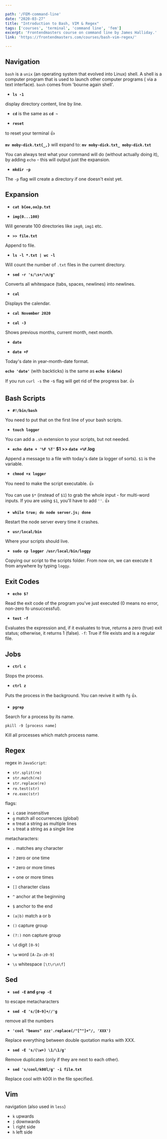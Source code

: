 ```yaml
---

path: '/FEM-command-line'
date: "2020-03-27"
title: "Introduction to Bash, VIM & Regex"
tags: ['courses', 'terminal', 'command line', 'fem']
excerpt: 'Frontendmasters course on command line by James Halliday.'
link: 'https://frontendmasters.com/courses/bash-vim-regex/'

---
```


## Navigation
`bash` is a `unix` (an operating system that evolved into Linux) shell. A shell is a computer program that is used to launch other computer programs ( via a text interface). `bash` comes from 'bourne again shell'.

- **`ls -1`**

display directory content, line by line.

- **`cd`** is the same as **`cd ~`**

- **`reset`**

to reset your terminal 👍

**`mv moby-dick.txt{_,}`** will expand to: **`mv moby-dick.txt_ moby-dick.txt`**

You can always test what your command will do (without actually doing it), by adding `echo` - this will output just the expansion.

- **`mkdir -p`**

The `-p` flag will create a directory if one doesn't exist yet.

## Expansion

- **`cat b{ee,oo}p.txt`**

- **`img{0...100}`**

Will generate 100 directories like `img0`, `img1` etc.

- **`>> file.txt`**

Append to file.

- **`ls -l *.txt | wc -l`**

Will count the number of `.txt` files in the current directory.

- **`sed -r 's/\s+/\n/g'`**

Converts all whitespace (tabs, spaces, newlines) into newlines.

- **`cal`**

Displays the calendar.

- **`cal November 2020`**

- **`cal -3`**

Shows previous months, current month, next month.

- **`date`**

- **`date +F`**

Today's date in year-month-date format.

**`echo 'date'`** (with backticks)  is the same as **`echo $(date)`**

If you run `curl -s` the -s flag will get rid of the progress bar. 👍

## Bash Scripts

- **`#!/bin/bash`**

You need to put that on the first line of your bash scripts.

- **`touch logger`**

You can add a `.sh` extension to your scripts, but not needed.

- **`echo date + '%F %T'` $1 >> `date +%F`.log**

Append a message to a file with today's date (a logger of sorts). `$1` is the variable.

- **`chmod +x logger`**

You need to make the script executable. 👍

You can use `$*` (instead of `$1`) to grab the whole input - for multi-word inputs. If you are using `$1`, you'll have to add `''`. 👍

- **`while true; do node server.js; done`**

Restart the node server every time it crashes.

- **`usr/local/bin`**

Where your scripts should live.

- **`sudo cp logger /usr/local/bin/loggy`**

Copying our script to the scripts folder. From now on, we can execute it from anywhere by typing `loggy`.

## Exit Codes
- **`echo $?`**

Read the exit code of the program you've just executed (0 means no error, non-zero fo unsuccessful).

- **`test -f`**

Evaluates the expression and, if it evaluates to true, returns a zero (true) exit status; otherwise, it returns 1 (false). `-f`: True if file exists and is a regular file.

## Jobs

- **`ctrl c`**

Stops the process.

- **`ctrl z`**

Puts the process in the background. You can revive it with `fg` 👍.

- **`pgrep`**

Search for a process by its name.

`pkill -9 [process name]`

Kill all processes which match process name.

## Regex

regex in `JavaScript`:
- `str.split(re)`
- `str.match(re)`
- `str.replace(re)`
- `re.test(str)`
- `re.exec(str)`

flags:
- `i` case insensitive
- `g` match all occurrences (global)
- `m` treat a string as multiple lines
- `s` treat a string as a single line

metacharacters:
- `.` matches any character
- `?` zero or one time
- `*` zero or more times
- `+` one or more times

- `[]` character class
- `^` anchor at the beginning
- `$` anchor to the end

- `(a|b)` match a or b

- `()` capture group
- `(?:)` non capture group

- `\d` digit `[0-9]`
- `\w` word `[A-Za-z0-9]`
- `\s` whitespace `[\t\r\n\f]`

## Sed

 - **`sed -E` and `grep -E`**

 to escape metacharacters

 - **`sed -E 's/[0-9]+//'g`**

 remove all the numbers

 - **`'cool "beans" zzz'.replace(/"[^"]+"/, 'XXX')`**

 Replace everything between double quotation marks with XXX.

 - **`sed -E 's/(\w+) \1/\1/g'`**

 Remove duplicates (only if they are next to each other).

 - **`sed 's/cool/k00l/g' -i file.txt`**

 Replace cool with k00l in the file specified.

 ## Vim

 navigation (also used in `less`)

- `k` upwards
- `j` downwards
- `l` right side
- `h` left side